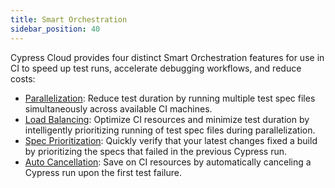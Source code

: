 ```yaml
---
title: Smart Orchestration
sidebar_position: 40
---
```


Cypress Cloud provides four distinct Smart Orchestration features for use in CI
to speed up test runs, accelerate debugging workflows, and reduce costs:

- [Parallelization](/guides/cloud/features/smart-orchestration/parallelization): Reduce test duration by
  running multiple test spec files simultaneously across available CI machines.
- [Load Balancing](/guides/cloud/features/smart-orchestration/load-balancing): Optimize CI
  resources and minimize test duration by intelligently prioritizing running of
  test spec files during parallelization.
- [Spec Prioritization](/guides/cloud/features/smart-orchestration/spec-prioritization): Quickly verify that your latest
  changes fixed a build by prioritizing the specs that failed in the previous
  Cypress run.
- [Auto Cancellation](/guides/cloud/features/smart-orchestration/auto-run-cancellation): Save on CI resources by automatically
  canceling a Cypress run upon the first test failure.